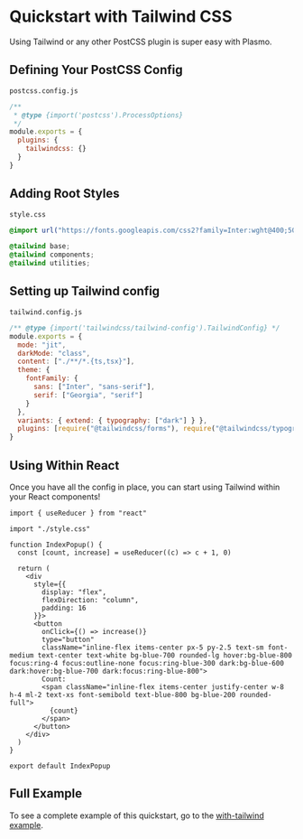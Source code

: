 # Quickstart with Tailwind CSS

Using Tailwind or any other PostCSS plugin is super easy with Plasmo.

## Defining Your PostCSS Config

`postcss.config.js`

```js
/**
 * @type {import('postcss').ProcessOptions}
 */
module.exports = {
  plugins: {
    tailwindcss: {}
  }
}
```

## Adding Root Styles

`style.css`

```css
@import url("https://fonts.googleapis.com/css2?family=Inter:wght@400;500;700&display=swap");

@tailwind base;
@tailwind components;
@tailwind utilities;
```

## Setting up Tailwind config

`tailwind.config.js`

```js
/** @type {import('tailwindcss/tailwind-config').TailwindConfig} */
module.exports = {
  mode: "jit",
  darkMode: "class",
  content: ["./**/*.{ts,tsx}"],
  theme: {
    fontFamily: {
      sans: ["Inter", "sans-serif"],
      serif: ["Georgia", "serif"]
    }
  },
  variants: { extend: { typography: ["dark"] } },
  plugins: [require("@tailwindcss/forms"), require("@tailwindcss/typography")]
}
```

## Using Within React

Once you have all the config in place, you can start using Tailwind within your React components!

```tsx
import { useReducer } from "react"

import "./style.css"

function IndexPopup() {
  const [count, increase] = useReducer((c) => c + 1, 0)

  return (
    <div
      style={{
        display: "flex",
        flexDirection: "column",
        padding: 16
      }}>
      <button
        onClick={() => increase()}
        type="button"
        className="inline-flex items-center px-5 py-2.5 text-sm font-medium text-center text-white bg-blue-700 rounded-lg hover:bg-blue-800 focus:ring-4 focus:outline-none focus:ring-blue-300 dark:bg-blue-600 dark:hover:bg-blue-700 dark:focus:ring-blue-800">
        Count:
        <span className="inline-flex items-center justify-center w-8 h-4 ml-2 text-xs font-semibold text-blue-800 bg-blue-200 rounded-full">
          {count}
        </span>
      </button>
    </div>
  )
}

export default IndexPopup
```

## Full Example

To see a complete example of this quickstart, go to the [with-tailwind example](https://github.com/PlasmoHQ/examples/tree/main/with-tailwindcss).
